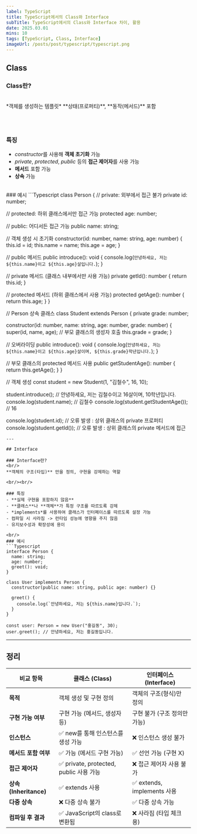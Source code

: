 ```yaml
---
label: TypeScript
title: TypeScript에서의 Class와 Interface
subTitle: TypeScript에서의 Class와 Interface 차이, 활용
date: 2025.03.01
mins: 10
tags: [TypeScript, Class, Interface]
imageUrl: /posts/post/typescript/typescript.png
---
```


## Class

### Class란?
<br/>
*객체를 생성하는 템플릿* **상태(프로퍼티)**, **동작(메서드)** 포함

<br/><br/>

### 특징
- *constructor*를 사용해 **객체 초기화** 가능
- *private*, *protected*, *public* 등의 **접근 제어자**를 사용 가능
- **메서드** 포함 가능
- **상속** 가능

<br/>
### 예시
```Typescript
class Person {
  // private: 외부에서 접근 불가
  private id: number;
  
  // protected: 하위 클래스에서만 접근 가능
  protected age: number;

  // public: 어디서든 접근 가능
  public name: string;

  // 객체 생성 시 초기화
  constructor(id: number, name: string, age: number) {
    this.id = id;
    this.name = name;
    this.age = age;
  }

  // public 메서드
  public introduce(): void {
    console.log(`안녕하세요, 저는 ${this.name}이고 ${this.age}살입니다.`);
  }

  // private 메서드 (클래스 내부에서만 사용 가능)
  private getId(): number {
    return this.id;
  }

  // protected 메서드 (하위 클래스에서 사용 가능)
  protected getAge(): number {
    return this.age;
  }
}

// Person 상속 클래스
class Student extends Person {
  private grade: number;

  constructor(id: number, name: string, age: number, grade: number) {
    super(id, name, age); // 부모 클래스의 생성자 호출
    this.grade = grade;
  }

  // 오버라이딩
  public introduce(): void {
    console.log(`안녕하세요, 저는 ${this.name}이고 ${this.age}살이며, ${this.grade}학년입니다.`);
  }

  // 부모 클래스의 protected 메서드 사용
  public getStudentAge(): number {
    return this.getAge();
  }
}

// 객체 생성
const student = new Student(1, "김철수", 16, 10);

student.introduce(); // 안녕하세요, 저는 김철수이고 16살이며, 10학년입니다.
console.log(student.name); // 김철수
console.log(student.getStudentAge()); // 16

console.log(student.id); // 오류 발생 : 상위 클래스의 private 프로퍼티
console.log(student.getId()); // 오류 발생 : 상위 클래스의 private 메서드에 접근
```
---

## Interface

### Interface란?
<br/>
**객체의 구조(타입)** 만을 정의, 구현을 강제하는 역할

<br/><br/>

### 특징
- **실제 구현을 포함하지 않음**
- **클래스**나 **객체**가 특정 구조를 따르도록 강제
- *implements*를 사용하여 클래스가 인터페이스를 따르도록 설정 가능
- 컴파일 시 사라짐 -> 런타임 성능에 영향을 주지 않음
- 유지보수성과 확장성에 용이

<br/>
### 예시
```Typescript
interface Person {
  name: string;
  age: number;
  greet(): void;
}

class User implements Person {
  constructor(public name: string, public age: number) {}

  greet() {
    console.log(`안녕하세요, 저는 ${this.name}입니다.`);
  }
}

const user: Person = new User("홍길동", 30);
user.greet(); // 안녕하세요, 저는 홍길동입니다.
```

---

## 정리

| 비교 항목               | 클래스 (Class)                                         | 인터페이스 (Interface)                                     |
|----------------------|----------------------------------------------------|--------------------------------------------------------|
| **목적**                | 객체 생성 및 구현 정의                                  | 객체의 구조(형식)만 정의                                  |
| **구현 가능 여부**       | 구현 가능 (메서드, 생성자 등)                            | 구현 불가 (구조 정의만 가능)                              |
| **인스턴스**           | ✅ new를 통해 인스턴스를 생성 가능                      | ❌ 인스턴스 생성 불가                              |
| **메서드 포함 여부**      | ✅ 가능 (메서드 구현 가능)                              | ✅ 선언 가능 (구현 X)                                      |
| **접근 제어자**          | ✅ private, protected, public 사용 가능               | ❌ 접근 제어자 사용 불가                                   |
| **상속 (Inheritance)**    | ✅ extends 사용                                      | ✅ extends, implements 사용                            |
| **다중 상속**            | ❌ 다중 상속 불가                                       | ✅ 다중 상속 가능                                           |
| **컴파일 후 결과**       | ✅ JavaScript의 class로 변환됨                       | ❌ 사라짐 (타입 체크용)                                   |
